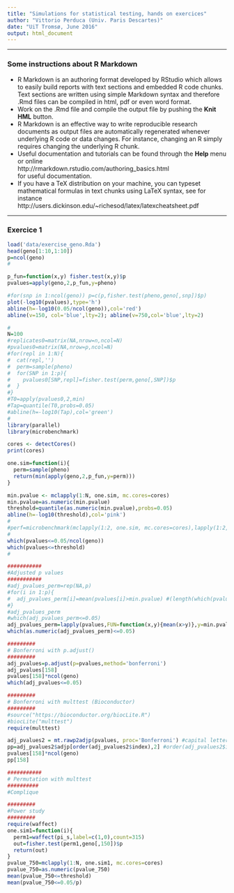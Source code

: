 ```yaml
---
title: "Simulations for statistical testing, hands on exercices"
author: "Vittorio Perduca (Univ. Paris Descartes)"
date: "UiT Tromsø, June 2016"
output: html_document
---
```



****
### Some instructions about R Markdown
* R Markdown is an authoring format developed by RStudio which allows to easily build reports with text sections and embedded R code chunks. Text sections are written using simple Markdown syntax and therefore .Rmd files can be compiled in html, pdf or even word format. 
* Work on the .Rmd file and compile the output file by pushing the  __Knit HML__ button. 
* R Markdown is an effective way to write reproducible research documents as output files are automatically regenerated whenever underlying R code or data changes. For instance, changing an R simply requires changing the underlying R chunk.
* Useful documentation and tutorials can be found through the __Help__ menu or online \
http://rmarkdown.rstudio.com/authoring_basics.html \
for useful documentation.
* If you have a TeX distribution on your machine, you can typeset mathematical formulas in text chunks using LaTeX syntax, see for instance \
http://users.dickinson.edu/~richesod/latex/latexcheatsheet.pdf

****

### Exercice 1

```r
load('data/exercise_geno.Rda')
head(geno[1:10,1:10])
p=ncol(geno)
#

p_fun=function(x,y) fisher.test(x,y)$p
pvalues=apply(geno,2,p_fun,y=pheno)

#for(snp in 1:ncol(geno)) p=c(p,fisher.test(pheno,geno[,snp])$p)
plot(-log10(pvalues),type='h')
abline(h=-log10(0.05/ncol(geno)),col='red')
abline(v=150, col='blue',lty=2); abline(v=750,col='blue',lty=2)

#
N=100
#replicates0=matrix(NA,nrow=n,ncol=N)
#pvalues0=matrix(NA,nrow=p,ncol=N) 
#for(repl in 1:N){ 
#  cat(repl,'')
#  perm=sample(pheno)
#  for(SNP in 1:p){
#    pvalues0[SNP,repl]=fisher.test(perm,geno[,SNP])$p
#  }
#}
#T0=apply(pvalues0,2,min)
#Tap=quantile(T0,probs=0.05)
#abline(h=-log10(Tap),col='green')
#
library(parallel)  
library(microbenchmark)

cores <- detectCores() 
print(cores)

one.sim=function(i){
  perm=sample(pheno)
  return(min(apply(geno,2,p_fun,y=perm)))
}

min.pvalue <- mclapply(1:N, one.sim, mc.cores=cores)
min.pvalue=as.numeric(min.pvalue)
threshold=quantile(as.numeric(min.pvalue),probs=0.05)
abline(h=-log10(threshold),col='pink')
#
#perf=microbenchmark(mclapply(1:2, one.sim, mc.cores=cores),lapply(1:2, one.sim),times=100)
#
which(pvalues<=0.05/ncol(geno))
which(pvalues<=threshold)
#

###########
#Adjusted p values
###########
#adj_pvalues_perm=rep(NA,p)
#for(i in 1:p){
#  adj_pvalues_perm[i]=mean(pvalues[i]>min.pvalue) #(length(which(pvalues[i]>min.pvalue))+1)/(p+1)
#}
#adj_pvalues_perm
#which(adj_pvalues_perm<=0.05)
adj_pvalues_perm=lapply(pvalues,FUN=function(x,y){mean(x>y)},y=min.pvalue)
which(as.numeric(adj_pvalues_perm)<=0.05)

#########
# Bonferroni with p.adjust()
#########
adj_pvalues=p.adjust(p=pvalues,method='bonferroni') 
adj_pvalues[158]
pvalues[158]*ncol(geno)
which(adj_pvalues<=0.05)

#########
# Bonferroni with multtest (Bioconductor)
#########
#source("https://bioconductor.org/biocLite.R")
#biocLite("multtest")
require(multtest)

adj_pvalues2 = mt.rawp2adjp(pvalues, proc='Bonferroni') #capital letter!
pp=adj_pvalues2$adjp[order(adj_pvalues2$index),2] #order(adj_pvalues2$index)
pvalues[158]*ncol(geno)
pp[158]

###########
# Permutation with multtest
##########
#Complique

#########
#Power study
#########
require(waffect)
one.sim1=function(i){
  perm1=waffect(pi_s,label=c(1,0),count=315)
  out=fisher.test(perm1,geno[,150])$p
  return(out)
}
pvalue_750=mclapply(1:N, one.sim1, mc.cores=cores)
pvalue_750=as.numeric(pvalue_750)
mean(pvalue_750<=threshold)
mean(pvalue_750<=0.05/p)
```